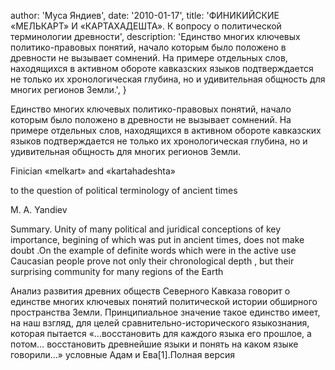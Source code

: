 
  author: 'Муса Яндиев',
  date: '2010-01-17',
  title:
    'ФИНИКИЙСКИЕ «МЕЛЬКАРТ» И «КАРТАХАДЕШТА». К вопросу о политической терминологии древности',
  description:
    'Единство многих ключевых политико-правовых понятий, начало которым было положено в древности не вызывает сомнений. На примере отдельных слов, находящихся в активном обороте кавказских языков подтверждается не только их хронологическая глубина, но и удивительная общность для многих регионов Земли.',
}


Единство многих ключевых политико-правовых понятий, начало которым было положено в древности не вызывает сомнений. На примере отдельных слов, находящихся в активном обороте кавказских языков подтверждается не только их хронологическая глубина, но и удивительная общность для многих регионов Земли.

Finician «melkart» and «kartahadeshta»

to the question of political terminology of ancient times

M. A. Yandiev

Summary. Unity of many political and juridical conceptions of key importance, begining of which was put in ancient times, does not make doubt .On the example of definite words which were in the active use Caucasian people prove not only their chronological depth , but their surprising community for many regions of the Earth

Анализ развития древних обществ Северного Кавказа говорит о единстве многих ключевых понятий политической истории обширного пространства Земли. Принципиальное значение такое единство имеет, на наш взгляд, для целей сравнительно-исторического языкознания, которая пытается «…восстановить для каждого языка его прошлое, а потом… восстановить древнейшие языки и понять на каком языке говорили…» условные Адам и Ева[1].Полная версия
